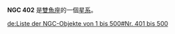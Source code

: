 {{NGCInfoBox|NGCID=NGC 402|發現者=帕森思|發現日期=1874年10月7日|其他編號=|曆元=J2000.0|赤經=1時9分13.4秒
|赤緯=32°48'21"|星座=雙魚座|星體=星系|星等=|表面亮度=|藍等=}}

'''NGC 402''' 是[[雙魚座|雙魚座]]的一個[[星系|星系]]。

{{NGCReference|402}}
{{Catalogs|NGC=402}}

{{Galaxy-stub}}

[[de:Liste_der_NGC-Objekte_von_1_bis_500#Nr._401_bis_500|de:Liste der NGC-Objekte von 1 bis 500#Nr. 401 bis 500]]